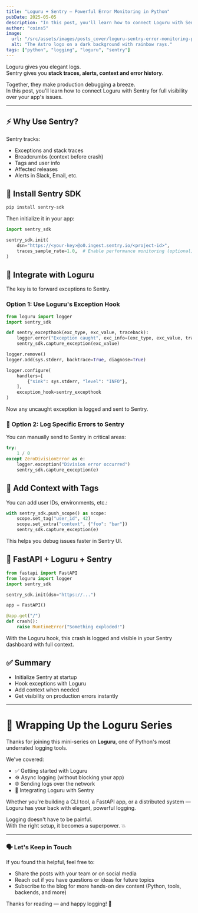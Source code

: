 ```yaml
---
title: "Loguru + Sentry — Powerful Error Monitoring in Python"
pubDate: 2025-05-05
description: "In this post, you'll learn how to connect Loguru with Sentry for full visibility over your app's issues."
author: "coins5"
image:
  url: "/src/assets/images/posts_cover/loguru-sentry-error-monitoring-python.png"
  alt: "The Astro logo on a dark background with rainbow rays."
tags: ["python", "logging", "loguru", "sentry"]
---
```


Loguru gives you elegant logs.  
Sentry gives you **stack traces, alerts, context and error history**.

Together, they make production debugging a breeze.  
In this post, you'll learn how to connect Loguru with Sentry for full visibility over your app's issues.

---

## ⚡ Why Use Sentry?

Sentry tracks:

- Exceptions and stack traces
- Breadcrumbs (context before crash)
- Tags and user info
- Affected releases
- Alerts in Slack, Email, etc.

## 🔌 Install Sentry SDK

```bash
pip install sentry-sdk
```

Then initialize it in your app:

```python
import sentry_sdk

sentry_sdk.init(
    dsn="https://<your-key>@o0.ingest.sentry.io/<project-id>",
    traces_sample_rate=1.0,  # Enable performance monitoring (optional)
)

```

## 🔗 Integrate with Loguru

The key is to forward exceptions to Sentry.

### Option 1: Use Loguru's Exception Hook

```python
from loguru import logger
import sentry_sdk

def sentry_excepthook(exc_type, exc_value, traceback):
    logger.error("Exception caught", exc_info=(exc_type, exc_value, traceback))
    sentry_sdk.capture_exception(exc_value)

logger.remove()
logger.add(sys.stderr, backtrace=True, diagnose=True)

logger.configure(
    handlers=[
        {"sink": sys.stderr, "level": "INFO"},
    ],
    exception_hook=sentry_excepthook
)

```

Now any uncaught exception is logged and sent to Sentry.

### 🚀 Option 2: Log Specific Errors to Sentry

You can manually send to Sentry in critical areas:

```python
try:
    1 / 0
except ZeroDivisionError as e:
    logger.exception("Division error occurred")
    sentry_sdk.capture_exception(e)

```

## 🧠 Add Context with Tags

You can add user IDs, environments, etc.:

```python
with sentry_sdk.push_scope() as scope:
    scope.set_tag("user_id", 42)
    scope.set_extra("context", {"foo": "bar"})
    sentry_sdk.capture_exception(e)

```

This helps you debug issues faster in Sentry UI.

## 🧪 FastAPI + Loguru + Sentry

```python
from fastapi import FastAPI
from loguru import logger
import sentry_sdk

sentry_sdk.init(dsn="https://...")

app = FastAPI()

@app.get("/")
def crash():
    raise RuntimeError("Something exploded!")

```

With the Loguru hook, this crash is logged and visible in your Sentry dashboard with full context.

## ✅ Summary

- Initialize Sentry at startup
- Hook exceptions with Loguru
- Add context when needed
- Get visibility on production errors instantly

---

# 🏁 Wrapping Up the Loguru Series

Thanks for joining this mini-series on **Loguru**, one of Python's most underrated logging tools.

We've covered:

- ✅ Getting started with Loguru
- ⚙️ Async logging (without blocking your app)
- 🌐 Sending logs over the network
- 🧠 Integrating Loguru with Sentry

Whether you're building a CLI tool, a FastAPI app, or a distributed system — Loguru has your back with elegant, powerful logging.

Logging doesn't have to be painful.  
With the right setup, it becomes a superpower. 💥

---

### 🗣️ Let's Keep in Touch

If you found this helpful, feel free to:

- Share the posts with your team or on social media
- Reach out if you have questions or ideas for future topics
- Subscribe to the blog for more hands-on dev content (Python, tools, backends, and more)

Thanks for reading — and happy logging! 🚀
